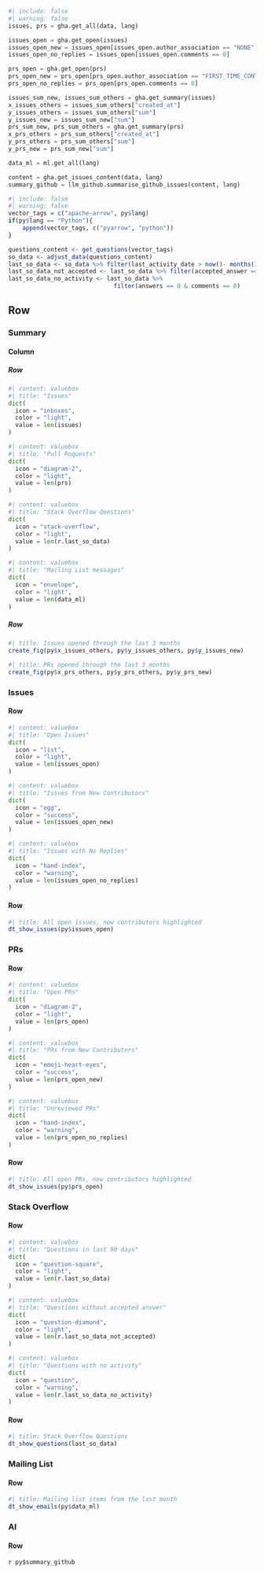 ```python
#| include: false
#| warning: false
issues, prs = gha.get_all(data, lang)

issues_open = gha.get_open(issues)
issues_open_new = issues_open[issues_open.author_association == "NONE"]
issues_open_no_replies = issues_open[issues_open.comments == 0]

prs_open = gha.get_open(prs)
prs_open_new = prs_open[prs_open.author_association == "FIRST_TIME_CONTRIBUTOR"]
prs_open_no_replies = prs_open[prs_open.comments == 0]

issues_sum_new, issues_sum_others = gha.get_summary(issues)
x_issues_others = issues_sum_others["created_at"]
y_issues_others = issues_sum_others["sum"]
y_issues_new = issues_sum_new["sum"]
prs_sum_new, prs_sum_others = gha.get_summary(prs)
x_prs_others = prs_sum_others["created_at"]
y_prs_others = prs_sum_others["sum"]
y_prs_new = prs_sum_new["sum"]

data_ml = ml.get_all(lang)

content = gha.get_issues_content(data, lang)
summary_github = llm_github.summarise_github_issues(content, lang)
```

```r
#| include: false
#| warning: false
vector_tags = c("apache-arrow", py$lang)
if(py$lang == "Python"){
    append(vector_tags, c("pyarrow", "python"))
}

questions_content <- get_questions(vector_tags)
so_data <- adjust_data(questions_content)
last_so_data <- so_data %>% filter(last_activity_date > now()- months(3))
last_so_data_not_accepted <- last_so_data %>% filter(accepted_answer == FALSE)
last_so_data_no_activity <- last_so_data %>%
                              filter(answers == 0 & comments == 0)
```

## Row {.tabset}

### Summary 

#### Column 

##### Row {height=20%}

```python
#| content: valuebox
#| title: "Issues"
dict(
  icon = "inboxes",
  color = "light",
  value = len(issues)
)
```

```python
#| content: valuebox
#| title: "Pull Requests"
dict(
  icon = "diagram-2",
  color = "light",
  value = len(prs)
)
```

```python
#| content: valuebox
#| title: "Stack Overflow Questions"
dict(
  icon = "stack-overflow",
  color = "light",
  value = len(r.last_so_data)
)
```

```python
#| content: valuebox
#| title: "Mailing List messages"
dict(
  icon = "envelope",
  color = "light",
  value = len(data_ml)
)
```

##### Row {height=80%}

```r
#| title: Issues opened through the last 3 months
create_fig(py$x_issues_others, py$y_issues_others, py$y_issues_new)
```

```r
#| title: PRs opened through the last 3 months
create_fig(py$x_prs_others, py$y_prs_others, py$y_prs_new)
```

### Issues

#### Row

```python
#| content: valuebox
#| title: "Open Issues"
dict(
  icon = "list",
  color = "light",
  value = len(issues_open)
)
```

```python
#| content: valuebox
#| title: "Issues from New Contributors"
dict(
  icon = "egg",
  color = "success",
  value = len(issues_open_new)
)
```

```python
#| content: valuebox
#| title: "Issues with No Replies"
dict(
  icon = "hand-index",
  color = "warning",
  value = len(issues_open_no_replies)
)
```

#### Row 
```r
#| title: All open issues, new contributors highlighted
dt_show_issues(py$issues_open)
```

### PRs

#### Row

```python
#| content: valuebox
#| title: "Open PRs"
dict(
  icon = "diagram-2",
  color = "light",
  value = len(prs_open)
)
```

```python
#| content: valuebox
#| title: "PRs from New Contributors"
dict(
  icon = "emoji-heart-eyes",
  color = "success",
  value = len(prs_open_new)
)
```

```python
#| content: valuebox
#| title: "Unreviewed PRs"
dict(
  icon = "hand-index",
  color = "warning",
  value = len(prs_open_no_replies)
)
```

#### Row 

```r
#| title: All open PRs, new contributors highlighted
dt_show_issues(py$prs_open)
```

### Stack Overflow

#### Row

```python
#| content: valuebox
#| title: "Questions in last 90 days"
dict(
  icon = "question-square",
  color = "light",
  value = len(r.last_so_data)
)
```

```python
#| content: valuebox
#| title: "Questions without accepted answer"
dict(
  icon = "question-diamond",
  color = "light",
  value = len(r.last_so_data_not_accepted)
)
```

```python
#| content: valuebox
#| title: "Questions with no activity"
dict(
  icon = "question",
  color = "warning",
  value = len(r.last_so_data_no_activity)
)
```

#### Row 

```r
#| title: Stack Overflow Questions
dt_show_questions(last_so_data)
```

### Mailing List

#### Row 

```r
#| title: Mailing list items from the last month
dt_show_emails(py$data_ml)
```

### AI

#### Row

::: {.card}
`r py$summary_github`
:::
